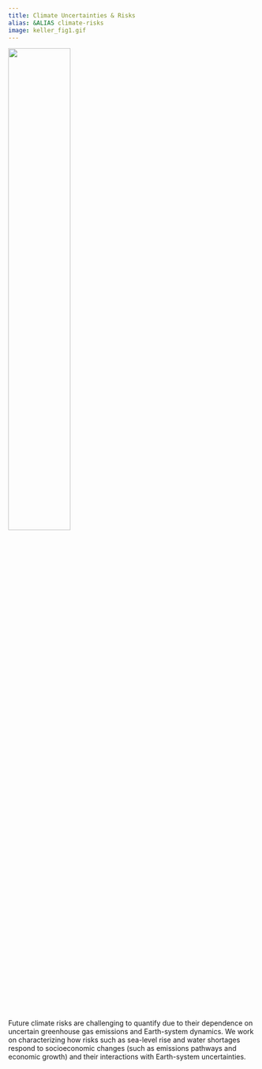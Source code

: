 ```yaml
---
title: Climate Uncertainties & Risks
alias: &ALIAS climate-risks
image: keller_fig1.gif
---
```


![](keller_fig1.gif){width=50% fig-align="center"}

Future climate risks are challenging to quantify due to their dependence on uncertain greenhouse gas emissions and Earth-system dynamics. We work on characterizing how risks such as sea-level rise and water shortages respond to socioeconomic changes (such as emissions pathways and economic growth) and their interactions with Earth-system uncertainties.